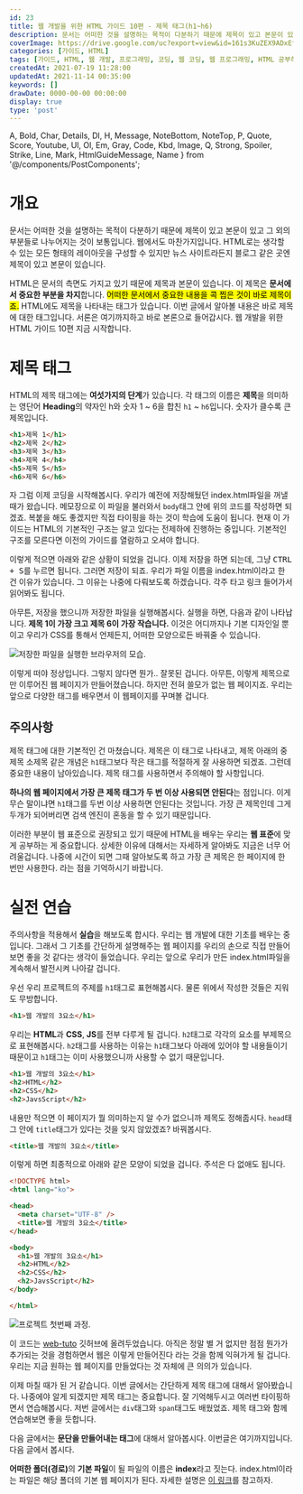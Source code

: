 ```yaml
---
id: 23
title: 웹 개발을 위한 HTML 가이드 10편 - 제목 태그(h1~h6)
description: 문서는 어떠한 것을 설명하는 목적이 다분하기 때문에 제목이 있고 본문이 있고 그 외의 부분들로 나누어지는 것이 보통입니다. 웹에서도 마찬가지입니다. HTML로는 생각할 수 있는 모든 형태의 레이아웃을 구성할 수 있지만 뉴스 사이트라든지 블로그 같은 곳엔 제목이 있고 본문이 있습니다. HTML은 문서의 측면도 가지고 있기 때문에 제목과 본문이 있습니다. 이 제목은 문서에서 중요한 부분을 차지합니다. 어떠한 문서에서 중요한 내용을 콕 찝은 것이 바로 제목이죠. HTML에도 제목을 나타내는 태그가 있습니다. 이번 글에서 알아볼 내용은 바로 제목에 대한 태그입니다. 서론은 여기까지하고 바로 본론으로 들어갑시다. 웹 개발을 위한 HTML 가이드 10편 지금 시작합니다.
coverImage: https://drive.google.com/uc?export=view&id=161s3KuZEX9ADxEfikJcJpP6MSs3IIpHG
categories: [가이드, HTML]
tags: [가이드, HTML, 웹 개발, 프로그래밍, 코딩, 웹 코딩, 웹 프로그래밍, HTML 공부하기, HTML 초보, 제목태그, h태그]
createdAt: 2021-07-19 11:28:00
updatedAt: 2021-11-14 00:35:00
keywords: []
drawDate: 0000-00-00 00:00:00
display: true
type: 'post'
---
```


  A, Bold, Char, Details, Dl, H, Message, NoteBottom, NoteTop, P,
  Quote, Score, Youtube, Ul, Ol, Em, Gray, Code, Kbd, Image,
  Q, Strong, Spoiler, Strike, Line, Mark, HtmlGuideMessage, Name
} from '@/components/PostComponents';

<HtmlGuideMessage/>

# 개요
문서는 어떠한 것을 설명하는 목적이 다분하기 때문에 제목이 있고 본문이 있고 그 외의 부분들로 나누어지는 것이 보통입니다. 웹에서도 마찬가지입니다. HTML로는 생각할 수 있는 모든 형태의 레이아웃을 구성할 수 있지만 뉴스 사이트라든지 블로그 같은 곳엔 제목이 있고 본문이 있습니다.

<P>HTML은 문서의 측면도 가지고 있기 때문에 제목과 본문이 있습니다. 이 제목은 <Strong>문서에서 중요한 부분을 차지</Strong>합니다. <Mark>어떠한 문서에서 중요한 내용을 콕 찝은 것이 바로 제목이죠.</Mark> HTML에도 제목을 나타내는 태그가 있습니다. 이번 글에서 알아볼 내용은 바로 제목에 대한 태그입니다. 서론은 여기까지하고 바로 본론으로 들어갑시다. 웹 개발을 위한 HTML 가이드 10편 지금 시작합니다.</P>

# 제목 태그
HTML의 제목 태그에는 **여섯가지의 단계**가 있습니다. 각 태그의 이름은 **제목**을 의미하는 영단어 **Heading**의 약자인 h와 숫자 1 ~ 6을 합친 `h1` ~ `h6`입니다. 숫자가 클수록 큰 제목입니다.

```html
<h1>제목 1</h1>
<h2>제목 2</h2>
<h3>제목 3</h3>
<h4>제목 4</h4>
<h5>제목 5</h5>
<h6>제목 6</h6>
```

<P>자 그럼 이제 코딩을 시작해봅시다. 우리가 예전에 저장해뒀던 <Name>index.html</Name>파일을 꺼낼 때가 왔습니다. 메모장으로 이 파일을 불러와서 <Code>body</Code>태그 안에 위의 코드를 작성하면 되겠죠. 복붙을 해도 좋겠지만 직접 타이핑을 하는 것이 학습에 도움이 됩니다. <Bold>현재 이 가이드는 HTML의 기본적인 구조는 알고 있다는 전제하에 진행하는 중입니다. 기본적인 구조를 모른다면 이전의 가이드를 열람하고 오셔야 합니다.</Bold></P>

<P>이렇게 적으면 아래와 같은 상황이 되었을 겁니다. 이제 저장을 하면 되는데, 그냥 <Kbd>CTRL + S</Kbd>를 누르면 됩니다. 그러면 저장이 되죠. 우리가 파일 이름을 <Name>index.html</Name><NoteTop number='1'/>이라고 한 건 이유가 있습니다. 그 이유는 나중에 다뤄보도록 하겠습니다. 각주 타고 링크 들어가서 읽어봐도 됩니다.</P>

아무튼, 저장을 했으니까 저장한 파일을 실행해봅시다. 실행을 하면, 다음과 같이 나타납니다. **제목 1이 가장 크고 제목 6이 가장 작습니다.** 이것은 어디까지나 기본 디자인일 뿐이고 우리가 CSS를 통해서 언제든지, 어떠한 모양으로든 바꿔줄 수 있습니다.

![저장한 파일을 실행한 브라우저의 모습.](https://drive.google.com/uc?export=view&id=1z-Z-ha1IfVua0Rq1eKA0y6C4pgfzXuMN)

이렇게 떠야 정상입니다. 그렇지 않다면 뭔가.. 잘못된 겁니다. 아무튼, 이렇게 제목으로만 이루어진 웹 페이지가 만들어졌습니다. 하지만 전혀 쓸모가 없는 웹 페이지죠. 우리는 앞으로 다양한 태그를 배우면서 이 웹페이지를 꾸며볼 겁니다.

## 주의사항
제목 태그에 대한 기본적인 건 마쳤습니다. 제목은 이 태그로 나타내고, 제목 아래의 중제목 소제목 같은 개념은 `h1`태그보다 작은 태그를 적절하게 잘 사용하면 되겠죠. 그런데 중요한 내용이 남아있습니다. 제목 태그를 사용하면서 주의해야 할 사항입니다.

**하나의 웹 페이지에서 가장 큰 제목 태그가 두 번 이상 사용되면 안된다**는 점입니다. 이게 무슨 말이냐면 `h1`태그를 두번 이상 사용하면 안된다는 것입니다. 가장 큰 제목인데 그게 두개가 되어버리면 검색 엔진이 혼동을 할 수 있기 때문입니다.

이러한 부분이 웹 표준으로 권장되고 있기 때문에 HTML을 배우는 우리는 **웹 표준**에 맞게 공부하는 게 중요합니다. 상세한 이유에 대해서는 자세하게 알아봐도 지금은 너무 어려울겁니다. 나중에 시간이 되면 그때 알아보도록 하고 가장 큰 제목은 한 페이지에 한 번만 사용한다. 라는 점을 기억하시기 바랍니다.

# 실전 연습
주의사항을 적용해서 **실습**을 해보도록 합시다. 우리는 웹 개발에 대한 기초를 배우는 중입니다. 그래서 그 기초를 간단하게 설명해주는 웹 페이지를 우리의 손으로 직접 만들어보면 좋을 것 같다는 생각이 들었습니다. 우리는 앞으로 우리가 만든 <Name>index.html</Name>파일을 계속해서 발전시켜 나아갈 겁니다.

우선 우리 프로젝트의 주제를 `h1`태그로 표현해봅시다. 물론 위에서 작성한 것들은 지워도 무방합니다.

```html file=index.html
<h1>웹 개발의 3요소</h1>
```

우리는 **HTML**과 **CSS**, **JS**를 전부 다루게 될 겁니다. `h2`태그로 각각의 요소를 부제목으로 표현해봅시다. `h2`태그를 사용하는 이유는 `h1`태그보다 아래에 있어야 할 내용들이기 때문이고 `h1`태그는 이미 사용했으니까 사용할 수 없기 때문입니다.

```html file=index.html
<h1>웹 개발의 3요소</h1>
<h2>HTML</h2>
<h2>CSS</h2>
<h2>JavsScript</h2>
```

내용만 적으면 이 페이지가 뭘 의미하는지 알 수가 없으니까 제목도 정해줍시다. `head`태그 안에 `title`태그가 있다는 것을 잊지 않았겠죠? 바꿔봅시다.

```html
<title>웹 개발의 3요소</title>
```

이렇게 하면 최종적으로 아래와 같은 모양이 되었을 겁니다. 주석은 다 없애도 됩니다.

```html file=index.html
<!DOCTYPE html>
<html lang="ko">

<head>
  <meta charset="UTF-8" />
  <title>웹 개발의 3요소</title>
</head>

<body>
  <h1>웹 개발의 3요소</h1>
  <h2>HTML</h2>
  <h2>CSS</h2>
  <h2>JavsScript</h2>
</body>

</html>
```

![프로젝트 첫번째 과정.](https://drive.google.com/uc?export=view&id=1H1Cmo7li0fzQ28qdbsUy01MaYcCCzgOS)

<P>이 코드는 <A href='https://github.com/nihil-programming-guide/web-tuto/blob/master/HTML/01-first-html/index.html' type='normal'>web-tuto</A> 깃허브에 올려두었습니다. 아직은 정말 별 거 없지만 점점 뭔가가 추가되는 것을 경험하면서 웹은 이렇게 만들어진다 라는 것을 함께 익혀가게 될 겁니다. 우리는 지금 원하는 웹 페이지를 만들었다는 것 자체에 큰 의의가 있습니다.</P>

<Line />

이제 마칠 때가 된 거 같습니다. 이번 글에서는 간단하게 제목 태그에 대해서 알아봤습니다. 나중에야 알게 되겠지만 제목 태그는 중요합니다. 잘 기억해두시고 여러번 타이핑하면서 연습해봅시다. 저번 글에서는 `div`태그와 `span`태그도 배웠었죠. 제목 태그와 함께 연습해보면 좋을 듯합니다.

다음 글에서는 **문단을 만들어내는 태그**에 대해서 알아봅시다. 이번글은 여기까지입니다. 다음 글에서 봅시다.

<NoteBottom number='1' first={true}>
  <Strong>어떠한 폴더(경로)</Strong>의 <Strong>기본 파일</Strong>이 될 파일의 이름은 <Strong>index</Strong>라고 짓는다. <Name>index.html</Name>이라는 파일은 해당 폴더의 기본 웹 페이지가 된다. 자세한 설명은 <A type='blog' href='/post/2021-09-04-01-filename-index'>이 링크</A>를 참고하자.
</NoteBottom>
